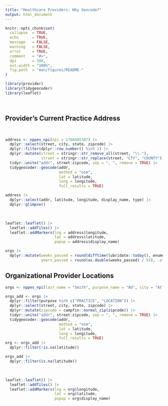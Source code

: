 ```yaml
---
title: "Healthcare Providers: Why Geocode?"
output: html_document
---
```


```r
knitr::opts_chunk$set(
  collapse  = TRUE,
  echo      = TRUE, 
  message   = FALSE, 
  warning   = FALSE,
  error     = TRUE,
  comment   = "#>",
  dpi       = 300, 
  out.width = "100%",
  fig.path  = "man/figures/README-"
)
```

```r
library(provider)   
library(tidygeocoder)
library(leaflet)  
```


<br>

## Provider's Current Practice Address

<br>

```r
address <- nppes_npi(npi = 1760485387) |> 
  dplyr::select(street, city, state, zipcode) |>
  dplyr::filter(dplyr::row_number() %in% 1) |> 
  dplyr::mutate(street = stringr::str_remove_all(street, "\\."),
                street = stringr::str_replace(street, "CTY", "COUNTY")) |> 
  tidyr::unite("addr", street:zipcode, sep = ", ", remove = TRUE) |> 
  tidygeocoder::geocode(addr, 
                        method = "osm", 
                        lat = latitude, 
                        long = longitude, 
                        full_results = TRUE)

address |> 
  dplyr::select(addr, latitude, longitude, display_name, type) |> 
  dplyr::glimpse()
```

<br>

```r
leaflet::leaflet() |> 
  leaflet::addTiles() |> 
  leaflet::addMarkers(lng = address$longitude, 
                      lat = address$latitude, 
                      popup = address$display_name)
```


```r
orgs |> 
  dplyr::mutate(weeks_passed = round(difftime(lubridate::today(), enumeration_date, units = "weeks")),
                years_passed = round(as.double(weeks_passed) / 52), .after = enumeration_duration)
```


## Organizational Provider Locations

```r
orgs <- nppes_npi(last_name = "Smith", purpose_name = "AO", city = "Atlanta")

orgs_add <- orgs |> 
  dplyr::filter(purpose %in% c("PRACTICE", "LOCATION")) |> 
  dplyr::select(street, city, state, zipcode) |> 
  dplyr::mutate(zipcode = campfin::normal_zip(zipcode)) |> 
  tidyr::unite("addr", street:zipcode, sep = ", ", remove = TRUE) |> 
  tidygeocoder::geocode(addr, 
                        method = "osm", 
                        lat = latitude, 
                        long = longitude, 
                        full_results = TRUE)
org <- orgs_add |> 
  dplyr::filter(!is.na(latitude))

orgs_add |> 
  dplyr::filter(is.na(latitude))
```

<br>

```r
leaflet::leaflet() |> 
  leaflet::addTiles() |> 
  leaflet::addMarkers(lng = org$longitude, 
                      lat = org$latitude, 
                      popup = org$display_name)
```
